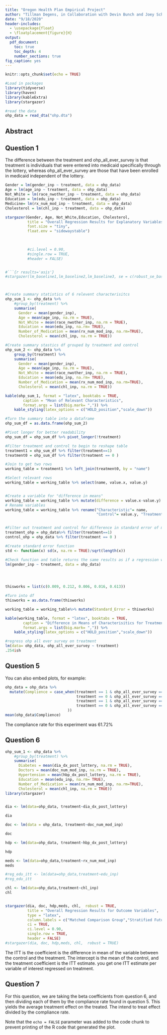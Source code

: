 ---
title: "Oregon Health Plan Empirical Project"
author: "Tillman Degens, in Collaboration with Devin Bunch and Joey Schechter"
date: "9/18/2020"
header-includes:
  - \usepackage{float}
  - \floatplacement{figure}{H}
output: 
  pdf_document:
    toc: true
    toc_depth: 4
    number_sections: true
fig_caption: yes
---


```{r setup, include=FALSE}
knitr::opts_chunk$set(echo = TRUE)

#Load in packages
library(tidyverse)
library(haven)
library(kableExtra)
library(stargazer)

#read the data
ohp_data = read_dta("ohp.dta")


```
## Abstract


\pagebreak 
## Question 1


The difference between the  treatment and ohp_all_ever_survey is that treatment is individuals that were entered into medicaid specifically through the lottery, whereas ohp_all_ever_survey are those that have been enrolled in medicaid independent of the lottery. 

```{r ohp_data, results='asis'}
Gender = lm(gender_inp ~ treatment, data = ohp_data)
Age = lm(age_inp ~ treatment, data = ohp_data)
Not_White = lm(race_nwother_inp ~ treatment, data = ohp_data)
Education = lm(edu_inp ~ treatment, data = ohp_data)
Medicine= lm(rx_num_mod_inp ~ treatment, data = ohp_data)
Cholesterol = lm(chl_inp ~ treatment, data = ohp_data)

stargazer(Gender, Age, Not_White,Education, Cholesterol,
          title = "Overall Regression Results for Explanatory Variables",
          font.size = "tiny",
          float.env = "sidewaystable")
          

          
          #ci.level = 0.90,
          #single.row = TRUE,
          #header = FALSE)


#```{r results='asis'}
#stargazer(lm_baseline1,lm_baseline2,lm_baseline3, se = c(robust_se_baseline1,robust_se_baseline2,robust_se_baseline3),covariate.labels = c("Treat-Control Diff","Control Mean"))



#Create summary statistics of 6 relevent characterisitcs  
ohp_sum_1 <- ohp_data %>%
    #group_by(treatment) %>%
    summarise(
      Gender = mean(gender_inp),
      Age = mean(age_inp, na.rm = TRUE),
      Not_White = mean(race_nwother_inp, na.rm = TRUE),
      Education = mean(edu_inp, na.rm= TRUE),
      Number_of_Medication = mean(rx_num_mod_inp, na.rm=TRUE),
      Cholesterol = mean(chl_inp, na.rm = TRUE))

#Create summary stastics df grouped by treatment and control
ohp_sum_2 <- ohp_data %>%
    group_by(treatment) %>%
    summarise(
      Gender = mean(gender_inp),
      Age = mean(age_inp, na.rm = TRUE),
      Not_White = mean(race_nwother_inp, na.rm = TRUE),
      Education = mean(edu_inp, na.rm= TRUE),
      Number_of_Medication = mean(rx_num_mod_inp, na.rm=TRUE),
      Cholesterol = mean(chl_inp, na.rm = TRUE))

kable(ohp_sum_1, format = "latex", booktabs = TRUE,
        caption = "Mean of Relevant Characteristics",
        format.args = list(big.mark= ",")) %>%
    kable_styling(latex_options = c("HOLD_position","scale_down"))

#Turn the summary table into a dataframe
ohp_sum_df = as.data.frame(ohp_sum_2)

#Pivot longer for better readability
ohp_sum_df = ohp_sum_df %>% pivot_longer(!treatment)

#Filter treatment and control to begin to reshape table
treatment1 = ohp_sum_df %>% filter(treatment==1)
treatment0 = ohp_sum_df %>% filter(treatment == 0 )

#Join to get two rows
working_table = treatment1 %>% left_join(treatment0, by = "name")

#Select relevant rows
working_table = working_table %>% select(name, value.x, value.y)


#Create a variable for "difference in means"
working_table = working_table %>% mutate(difference = value.x-value.y)
# Rename variables 
working_table = working_table %>% rename("Characteristic"= name,
                                         "Control"= value.y, "Treatment" = value.x)


#Filter out treatment and control for difference in standard error of means
treatment_ohp = ohp_data%>% filter(treatment==1)
control_ohp = ohp_data %>% filter(treatment == 0 )

#Create standard error function
std <- function(x) sd(x, na.rm = TRUE)/sqrt(length(x))

#Check function and table returns the same results as if a regression was run
lm(gender_inp ~ treatment, data = ohp_data)
 



thisworks = list(c(0.009, 0.212, 0.006, 0.016, 0.613))

#Turn into df
thisworks = as.data.frame(thisworks)

working_table = working_table%>% mutate(Standard_Error = thisworks)

kable(working_table, format = "latex", booktabs = TRUE,
        caption = "Difference in Means of Characterisitics for Treatment and Control",
        format.args = list(big.mark= ",")) %>%
    kable_styling(latex_options = c("HOLD_position","scale_down"))

#regress ohp all ever survey on treatment
lm(data= ohp_data, ohp_all_ever_survey ~ treatment)
.254ish
```

## Question 5

You can also embed plots, for example:

```{r pressure, echo=FALSE}
ohp_data = ohp_data %>% 
  mutate(Complience = case_when(treatment == 1 & ohp_all_ever_survey ==1~ 1,
                                treatment == 0 & ohp_all_ever_survey ==0~ 1,
                                treatment == 1 & ohp_all_ever_survey ==0 ~0,
                                treatment == 0 & ohp_all_ever_survey ==1~ 0,
                            ))
mean(ohp_data$Complience)

```
The compliance rate for this experiment was 61.72%

## Question 6
```{r}
ohp_sum_1 <- ohp_data %>%
    #group_by(treatment) %>%
    summarise(
      Diabetes = mean(dia_dx_post_lottery, na.rm = TRUE),
      Doctors = mean(doc_num_mod_inp, na.rm = TRUE),
      Hypertension = mean(hbp_dx_post_lottery, na.rm = TRUE),
      Education = mean(edu_inp, na.rm= TRUE),
      Number_of_Medication = mean(rx_num_mod_inp, na.rm=TRUE),
      Cholesterol = mean(chl_inp, na.rm = TRUE))
library(stargazer)


dia <- lm(data=ohp_data, treatment~dia_dx_post_lottery)

dia

doc <- lm(data = ohp_data, treatment~doc_num_mod_inp)

doc

hdp <- lm(data=ohp_data, treatment~hbp_dx_post_lottery)

hdp

meds <- lm(data=ohp_data,treatment~rx_num_mod_inp)
meds

#reg_edu_itt <- lm(data=ohp_data,treatment~edu_inp)
#reg_edu_itt

chl <- lm(data=ohp_data,treatment~chl_inp)
chl


stargazer(dia, doc, hdp,meds, chl,  robust = TRUE,
          title = "Overall Regression Results for Outcome Variables",
          type = "latex",
          column.labels = c("Matched Comparison Group","Stratified Future Participants"),
          ci = TRUE,
          ci.level = 0.90,
          single.row = TRUE,
          header = FALSE)
#stargazer(dia, doc, hdp,meds, chl,  robust = TRUE)

```

The ITT is the coefficient is the difference in mean of the variable between the control and the treatment. The intercept is the mean of the control, and the treatment coefficient is the ITT estimate. you get one ITT estimate per variable of interest regressed on treatment.

## Question 7

For this question, we are taking the beta coefficients from question 6, and then dividing each of them by the compliance rate found in question 5. This yields the average treatment effect on the treated. The intend to treat effect divided by the compliance rate.


Note that the `echo = FALSE` parameter was added to the code chunk to prevent printing of the R code that generated the plot.
